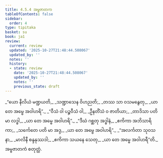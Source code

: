 ```yaml
---
title: 4.5.4 အမ္ဗဇာတက
tableOfContents: false
sidebar:
  order: 4
type: tipitaka
basket: su
book: ja1
review:
  current: review
  updated: '2025-10-27T21:48:44.508067'
  updated_by: ''
  notes: ''
  history:
  - state: review
    date: '2025-10-27T21:48:44.508067'
    updated_by: ''
    notes: ''
    previous_state: draft
---
```



<ReviewStatus review={frontmatter.review} showDetails={true} />

<HypothesisAnnotation frontmatter={frontmatter} />

<DynamicBreadcrumb />

<Division number="173" book="ja1" e="ch" v="22" p="115">

<Paragraph number="1106" type="verses" book="ja1">
_“ယော နီလိယံ မဏ္ဍယတိ,_  
_သဏ္ဍာသေန ဝိဟညတိ;_  
_တဿ သာ ဝသမနွေတု,_  
_ယာ တေ အမ္ဗေ အဝါဟရိ”._  

</Paragraph>

</Division>
<Division number="174" book="ja1" e="ch" v="22" p="115">

<Paragraph number="1107" type="verses" book="ja1">
_“ဝီသံ ဝါ ပဉ္စဝီသံ ဝါ,_  
_ဦနတိံသံ ဝ ဇာတိယာ;_  
_တာဒိသာ ပတိ မာ လဒ္ဓါ,_  
_ယာ တေ အမ္ဗေ အဝါဟရိ”._  

</Paragraph>

</Division>
<Division number="175" book="ja1" e="ch" v="22" p="116">

<Paragraph number="1108" type="verses" book="ja1">
_“ဒီဃံ ဂစ္ဆတု အဒ္ဓါနံ,_  
_ဧကိကာ အဘိသာရိကာ;_  
_သင်္ကေတေ ပတိ မာ အဒ္ဒ,_  
_ယာ တေ အမ္ဗေ အဝါဟရိ”._  

</Paragraph>

</Division>
<Division number="176" book="ja1" e="ch" v="22" p="116">

<Paragraph number="1109" type="verses" book="ja1">
_“အလင်္ကတာ သုဝသနာ,_  
_မာလိနီ စန္ဒနုဿဒါ;_  
_ဧကိကာ သယနေ သေတု,_  
_ယာ တေ အမ္ဗေ အဝါဟရီ”တိ._  


</Paragraph>
</Division>

<Paragraph number="1110" type="center" book="ja1">
အမ္ဗဇာတကံ စတုတ္ထံ.
</Paragraph>